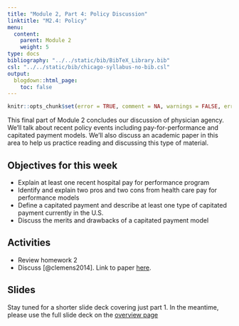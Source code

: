 ```yaml
---
title: "Module 2, Part 4: Policy Discussion"
linktitle: "M2.4: Policy"
menu:
  content:
    parent: Module 2
    weight: 5
type: docs
bibliography: "../../static/bib/BibTeX_Library.bib"
csl: "../../static/bib/chicago-syllabus-no-bib.csl"
output:
  blogdown::html_page:
    toc: false
---
```


```r
knitr::opts_chunk$set(error = TRUE, comment = NA, warnings = FALSE, errors = FALSE, messages = FALSE, tidy = FALSE, echo = FALSE)
```

This final part of Module 2 concludes our discussion of physician agency. We'll talk about recent policy events including pay-for-performance and capitated payment models. We'll also discuss an academic paper in this area to help us practice reading and discussing this type of material.

## Objectives for this week
- Explain at least one recent hospital pay for performance program
- Identify and explain two pros and two cons from health care pay for performance models
- Define a capitated payment and describe at least one type of capitated payment currently in the U.S.
- Discuss the merits and drawbacks of a capitated payment model


## Activities
- Review homework 2
- Discuss [@clemens2014]. Link to paper [here](https://www.aeaweb.org/articles?id=10.1257/aer.104.4.1320).


## Slides
Stay tuned for a shorter slide deck covering just part 1. In the meantime, please use the full slide deck on the [overview page](/content/02-content4/)